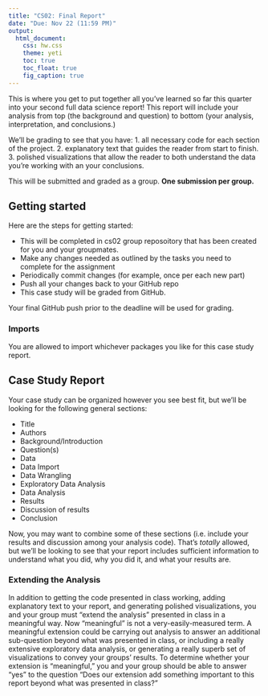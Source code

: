 ```yaml
---
title: "CS02: Final Report"
date: "Due: Nov 22 (11:59 PM)"
output: 
  html_document: 
    css: hw.css
    theme: yeti
    toc: true
    toc_float: true
    fig_caption: true
---
```


This is where you get to put together all you've learned so far this quarter into your second full data science report! This report will include your analysis from top (the background and question) to bottom (your analysis, interpretation, and conclusions.)

We'll be grading to see that you have:
1. all necessary code for each section of the project.
2. explanatory text that guides the reader from start to finish.
3. polished visualizations that allow the reader to both understand the data you're working with an your conclusions.

This will be submitted and graded as a group. **One submission per group.**

## Getting started

Here are the steps for getting started:

- This will be completed in cs02 group reposoitory that has been created for you and your groupmates.
- Make any changes needed as outlined by the tasks you need to complete for the assignment
- Periodically commit changes (for example, once per each new part)
- Push all your changes back to your GitHub repo
- This case study will be graded from GitHub.

Your final GitHub push prior to the deadline will be used for grading.

### Imports

You are allowed to import whichever packages you like for this case study report.

## Case Study Report

Your case study can be organized however you see best fit, but we'll be looking for the following general sections:

- Title
- Authors
- Background/Introduction
- Question(s)
- Data 
- Data Import
- Data Wrangling
- Exploratory Data Analysis
- Data Analysis
- Results
- Discussion of results
- Conclusion

Now, you may want to combine some of these sections (i.e. include your results and discussion among your analysis code). That's *totally* allowed, but we'll be looking to see that your report includes sufficient information to understand what you did, why you did it, and what your results are.

### Extending the Analysis

In addition to getting the code presented in class working, adding explanatory text to your report, and generating polished visualizations, you and your group must "extend the analysis" presented in class in a meaningful way. Now "meaningful" is not a very-easily-measured term. A meaningful extension could be carrying out analysis to answer an additional sub-question beyond what was presented in class, or including a really extensive exploratory data analysis, or generating a really superb set of visualizations to convey your groups' results. To determine whether your extension is "meaningful," you and your group should be able to answer "yes" to the question "Does our extension add something important to this report beyond what was presented in class?" 

